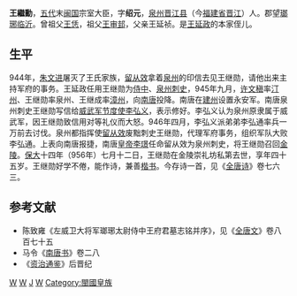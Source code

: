 {{About|五代末闽国人物|五代末宋初名将陕州平陆人|王繼勳|宋太祖的妻弟|王继勋 (外戚)}}
'''王繼勳'''{{BD|912年||956年||}}，[[五代|五代]]末[[闽国|闽国]]宗室大臣，字'''绍元'''，[[泉州|泉州]][[晋江县|晋江县]]（今[[福建省|福建省]][[晋江|晋江]]）人。郡望[[瑯琊|瑯琊]][[临沂|临沂]]。曾祖父[[王恁|王恁]]，祖父[[王审邽|王审邽]]，父亲王延祯。是[[王延政|王延政]]的本家侄儿。
== 生平 ==
944年，[[朱文进|朱文进]]屠灭了王氏家族，[[留从效|留从效]]拿着[[泉州|泉州]]的印信去见王继勋，请他出来主持军府的事务。王延政任用王继勋为[[侍中|侍中]]、[[泉州|泉州]][[刺史|刺史]]，945年九月，[[许文稹|许文稹]]率[[汀州|汀州]]、王继勋率泉州、王继成率[[漳州|漳州]]，向[[南唐|南唐]]投降。南唐在[[建州|建州]]设置永安军。南唐泉州刺史王继勋写信给[[威武军节度使|威武军节度使]][[李仁达|李弘义]]，表示修好。李弘义认为泉州原隶属于威武军，因王继勋致信用对等礼仪而大怒。946年四月，李弘义派弟弟李弘通率兵一万前去讨伐。泉州都指挥使[[留从效|留从效]]废黜刺史王继勋，代理军府事务，组织军队大败李弘通。上表向南唐报捷，南唐[[皇帝|皇帝]][[李璟|李璟]]任命留从效为泉州刺史，将王继勋召回[[金陵|金陵]]。[[保大_(南唐)|保大]]十四年（956年）七月十二日，王继勋在金陵崇礼坊私第去世，享年四十五岁。王继勋好学不倦，能作诗，兼善[[楷书|楷书]]。今存诗一首，见《[[全唐诗|全唐诗]]》卷七六三。

== 参考文献 ==
* 陈致雍《左威卫大将军瑯琊太尉侍中王府君墓志铭并序》，见《[[全唐文|全唐文]]》卷八百七十五
* 马令《[[南唐书|南唐书]]》卷二八
* 《[[资治通鉴|资治通鉴]]》后晋纪
[[Category:南唐官员|W]]
[[Category:闽国官员|W]]
[[Category:王姓|J]]
[[Category:晋江人|W]]
[[Category:閩國皇族|Category:閩國皇族]]